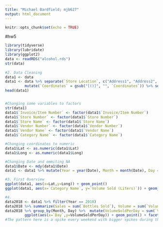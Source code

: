 ```yaml
---
title: "Michael Bardfield; mjb627"
output: html_document
---
```


```r
knitr::opts_chunk$set(echo = TRUE)
```
#hw5
```r
library(tidyverse)
library(lubridate)
library(ggplot2)
data <- readRDS("alcohol.rds")
str(data)
 
#2. Data Cleaning
data1 <- data
data1 <- data %>% separate(`Store Location`, c("Address1", "Address2", "Coordinates"), sep = "\n") %>% 
         mutate(`Coordinates` = gsub("[()]", "", `Coordinates`)) %>% separate(`Coordinates`,c("Lat","Long"), sep = ",")
head(data1)


#Changing some variables to factors
str(data1)
data1$`Invoice/Item Number` <- factor(data1$`Invoice/Item Number`)
data1$`Store Number` <- factor(data1$`Store Number`)
data1$`Store Name` <- factor(data1$`Store Name`)
data1$`Vendor Number` <- factor(data1$`Vendor Number`)
data1$`Vendor Name` <- factor(data1$`Vendor Name`)
data1$`Category Name` <- factor(data1$`Category Name`)

#Changing coordinates to numeric
data1$Lat <- as.numeric(data1$Lat)
data1$Long <- as.numeric(data1$Long)

#Changing Date and ommiting NA
data1$Date <- mdy(data1$Date)
data1 <- data1 %>% mutate(Year = year(Date), Month = month(Date), Day = day(Date)) %>% na.omit()

#3. First Overview
ggplot(data1, aes(x=Lat,y=Long)) + geom_point()
ggplot(data1, aes(x=`Category Name`, y=`Volume Sold (Liters)`)) + geom_col() + coord_flip()

#4. 
data2018 <- data1 %>% filter(Year == 2018)
data2018 %>% summarize(Sales = sum(`Bottles Sold`), Volume = sum(`Volume Sold (Liters)`), Total = sum(`Sale (Dollars)`))
data2018 %>% group_by(Month, Day) %>%  mutate(VolumeSoldPerDay = sum(`Volume Sold (Liters)`)) %>% 
         ggplot(aes(x=`Day`,y=VolumeSoldPerDay)) + geom_point() + facet_wrap(~Month)
#The pattern here is a spike every weekend with bigger spikes during the school year months. This is due to many reasons including football games during the fall and student partying on the weekends.

```
